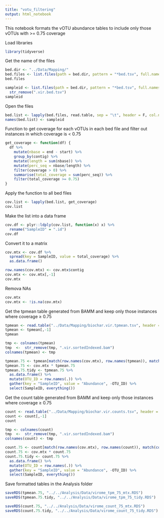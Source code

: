 ```yaml
---
title: "votu_filtering"
output: html_notebook
---
```


This notebook formats the vOTU abundance tables to include only those vOTUs with >= 0.75 coverage

Load libraries
```r
library(tidyverse)
```

Get the name of the files
```r
bed.dir <- "../Data/Mapping/" 
bed.files <- list.files(path = bed.dir, pattern = "*bed.tsv", full.names = T)
bed.files

sampleid <- list.files(path = bed.dir, pattern = "*bed.tsv", full.names = F) %>% 
  str_remove(".vir.bed.tsv")
sampleid
```

Open the files
```r
bed.list <- lapply(bed.files, read.table, sep = "\t", header = F, col.names = c("contig", "start", "end", "coverage"))
names(bed.list) <- sampleid
```

Function to get coverage for each vOTUs in each bed file and filter out instances in which coverage is < 0.75
```r
get_coverage <- function(df) {
  df %>% 
    mutate(nbase = end - start) %>% 
    group_by(contig) %>% 
    mutate(length = sum(nbase)) %>% 
    mutate(perc_seq = nbase/length) %>% 
    filter(coverage > 0) %>% 
    summarise(total_coverage = sum(perc_seq)) %>% 
    filter(total_coverage >= 0.75)
}
```

Apply the function to all bed files
```r
cov.list <- lapply(bed.list, get_coverage)
cov.list
```

Make the list into a data frame
```r
cov.df <- plyr::ldply(cov.list, function(x) x) %>% 
  rename("SampleID" = ".id")
cov.df 
```

Convert it to a matrix
```r
cov.mtx <- cov.df %>% 
  spread(key = SampleID, value = total_coverage) %>% 
  as.data.frame() 

row.names(cov.mtx) <- cov.mtx$contig
cov.mtx <- cov.mtx[,-1]
cov.mtx
```

Remova NAs
```r
cov.mtx
cov.mtx <- !is.na(cov.mtx)
```

Get the tpmean table generated from BAMM and keep only those instances where coverage ≥ 0.75
```r
tpmean <- read.table("../Data/Mapping/biochar.vir.tpmean.tsv", header = T, sep = "\t", row.names = 1)
tpmean <- tpmean[,-1]
tpmean

tmp <- colnames(tpmean)
tmp  <-  str_remove(tmp, ".vir.sortedIndexed.bam")
colnames(tpmean) <- tmp

tpmean.75 <- tpmean[match(row.names(cov.mtx), row.names(tpmean)), match(colnames(cov.mtx), colnames(tpmean))]
tpmean.75 <- cov.mtx * tpmean.75
tpmean.75.tidy <- tpmean.75 %>% 
  as.data.frame() %>% 
  mutate(OTU_ID = row.names(.)) %>% 
  gather(key = "SampleID", value = "Abundance", -OTU_ID) %>% 
  select(SampleID, everything())
```

Get the count table generated from BAMM and keep only those instances where coverage ≥ 0.75
```r
count <- read.table("../Data/Mapping/biochar.vir.counts.tsv", header = T, sep = "\t", row.names = 1)
count <- count[,-1]
count

tmp <- colnames(count)
tmp  <-  str_remove(tmp, ".vir.sortedIndexed.bam")
colnames(count) <- tmp

count.75 <- count[match(row.names(cov.mtx), row.names(count)), match(colnames(cov.mtx), colnames(count))]
count.75 <- cov.mtx * count.75
count.75.tidy <- count.75 %>% 
  as.data.frame() %>% 
  mutate(OTU_ID = row.names(.)) %>% 
  gather(key = "SampleID", value = "Abundance", -OTU_ID) %>% 
  select(SampleID, everything())
```

Save formatted tables in the Analysis folder
```r
saveRDS(tpmean.75, "../../Analysis/Data/virome_tpm_75_mtx.RDS")
saveRDS(tpmean.75.tidy, "../../Analysis/Data/virome_tpm_75_tidy.RDS")

saveRDS(count.75, "../../Analysis/Data/virome_count_75_mtx.RDS")
saveRDS(count.75.tidy, "../../Analysis/Data/virome_count_75_tidy.RDS")
```

